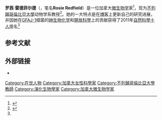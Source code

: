 {{Infobox scientist
| name               = Rosie Redfield
| birth_name = Rosemary Jeanne Redfield
| honorific_suffix   = 
| native_name        = 
| native_name_lang   = 
| image              = <!-- 檔案不存在 Image_of_Rosie_REdfield.jpg ，可從英文維基百科取得 -->
| image_size         = 
| alt                = 
| caption            = 
| birth_date         = 
| birth_place        = 
| death_date         =
| death_place        = 
| death_cause        = 
| region             =
| nationality        = 
| known_for          =
| title              = 
| spouse             = 
| children           = 
| awards             = [[自然科學十人|自然科學十人]] (2011)<ref name=n102011>{{cite journal|last1=Butler|first1=Declan|last2=Callaway|first2=Ewen|last3=Check Hayden|first3=Erika|last4=Cyranoski|first4=David|last5=Hand|first5=Eric|last6=Nosengo|first6=Nicola|last7=Samuel Reich|first7=Eugenie|last8=Tollefson|first8=Jeff|last9=Yahia|first9=Mohammed|title=365 days: Nature's 10|journal=Nature|volume=480|issue=7378|year=2011|pages=437–445|issn=0028-0836|doi=10.1038/480437a|pmid=22193082|bibcode=2011Natur.480..437B|doi-access=free}}</ref>
| education          = 
| alma_mater         =[[蒙纳士大学|蒙纳士大学]] (BSc)<br>[[麥馬士達大學|麥馬士達大學]] (MSc)<br>[[斯坦福大学|斯坦福大学]] (PhD)
| thesis_title       = Generation of cryptic lambda prophages in Escherichia coli K-12
| thesis_url         = https://www.worldcat.org/oclc/{{{16980317}}}
| thesis_year        = 1987
| fields = [[微生物学|微生物学]]<br>[[遗传学|遗传学]]<br>[[DNA|DNA]]<br>[[进化生物学|进化生物学]]<ref name=gs/>
| doctoral_advisor   = [[阿兰·M·坎贝尔|阿兰·M·坎贝尔]]
| academic_advisors  = [[理查德·陆文顿|理查德·陆文顿]]（博士后导师）<br>[[漢彌爾頓·史密斯|漢彌爾頓·史密斯]]（博士后导师）
| influences         = 
| era                = 
| workplaces        = [[不列顛哥倫比亞大學|不列顛哥倫比亞大學]]<br>[[哈佛大学|哈佛大学]]<br>[[約翰·霍普金斯大學醫學院|約翰·霍普金斯大學醫學院]]
| doctoral_students  = 
| notable_students   = 
| influenced         = 
| website            = {{URL|rrresearch.fieldofscience.com}}
}}
'''罗茜·雷德菲尔德'''（{{lang-en|Rosemary Jeanne Redfield}}，笔名'''Rosie Redfield'''）是一位加拿大[[微生物学|微生物学]]家<ref name=gs>{{Google scholar id}}</ref>，现为[[不列顛哥倫比亞大學|不列顛哥倫比亞大學]]动物学系教授<ref>{{Cite web|url=https://www.coursera.org/instructor/~323|title=Coursera - Free Online Courses From Top Universities|website=Coursera|language=en-US|access-date=2016-09-21|archive-date=2018-06-22|archive-url=https://web.archive.org/web/20180622165248/https://www.coursera.org/instructor/~323|dead-url=no}}</ref>。她的一大特点是在[[博客|博客]]上更新自己的研究进展，并因她在[[GFAJ-1|GFAJ-1]]细菌的[[砷生物化学|砷生物化学]]和[[開放科學|開放科學]]上的贡献获得了2011年[[自然科學十人|自然科學十人]]提名<ref name=n102011/>

== 参考文献 ==
{{reflist}}

== 外部链接 ==
* {{google scholar id|Ax7V79gAAAAJ}}

{{Authority control}}

{{DEFAULTSORT:Redfield, Rosemary}}
[[Category:在世人物|Category:在世人物]]
[[Category:加拿大女性科學家|Category:加拿大女性科學家]]
[[Category:不列顛哥倫比亞大學教師|Category:不列顛哥倫比亞大學教師]]
[[Category:演化生物學家|Category:演化生物學家]]
[[Category:加拿大微生物学家|Category:加拿大微生物学家]]